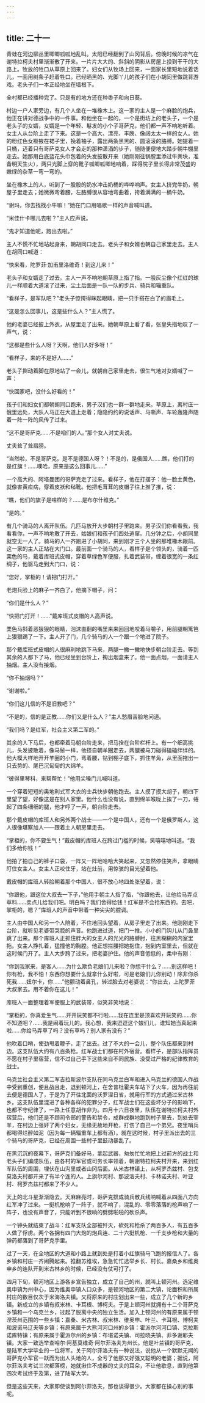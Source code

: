```yaml
---
---
---
```

title: 二十一
---




青蛙在河边柳丛里唧唧呱呱地乱叫。太阳已经翻到了山冈背后。傍晚时候的凉气在谢特拉柯夫村里渐渐散了开来。一片片大大的、斜斜的阴影从房屋上投到干干的大路上。牧放的牲口从草原上回来了。妇女们从牧场上回来，一面家长里短地说着话儿，一面用树条子赶着牲口。已经晒黑的、光脚丫儿的孩子们在小胡同里做跳背游戏。老头子们一本正经地坐在墙根下。

全村都已经播种完了。只是有的地方还在种黍子和向日葵。

村边一户人家旁边，有几个人坐在一堆橡木上。这一家的主人是一个麻脸的炮兵，他正在讲对德战争中的一件事。和他坐在一起的，一个是街坊上的老头子，一个是老头子的女婿，女婿是一个年轻、鬈发的小个子哥萨克，他们都一声不响地听着。女主人从台阶上走了下来。这是一个高大、漂亮、丰腴、像阔太太一样的女人。她的粉红色女褂掖在裙子里，挽着袖子，露出两条黑黑的、圆滚滚的胳膊。她提着一只桶，迈着只有哥萨克女人才会走的那种潇洒的步子，随随便便地大踏步朝牛棚里走去。她那用白底蓝花头巾包着的头发披散开来（她刚刚往锅膛里添过牛粪块，准备明天生火），两只光脚上穿的靴子呱唧呱唧地响着，踩得院子里长得非常茂盛的嫩绿的杂草一弯一弯的。

坐在橡木上的人，听到了一股股的奶水冲击奶桶的哗哗响声。女主人挤完牛奶，朝屋子里走去；她微微弯着腰，左胳膊很从容地弯曲着，挎着满满的一桶牛奶。

“谢玛，你去找找小牛嘛！”她在门口用唱歌一样的声音喊叫道。

“米佳什卡哪儿去啦？”主人应声说。

“鬼才知道他呢，跑出去啦。”

主人不慌不忙地站起身来，朝胡同口走去。老头子和女婿也朝自己家里走去。主人在胡同口喊道：

“快来看，陀罗菲·加甫里洛维奇！到这儿来！”

老头子和女婿走了过去。主人一声不响地朝草原上指了指。一股灰尘像个红红的球儿一样顺着大道滚了过来，尘土后面是一队一队的步兵、骑兵和辎重队。

“看样子，是军队吧？”老头子惊愕得眯起眼睛，把一只手搭在白了的眉毛上。

“这是怎么回事儿，这是些什么人？”主人慌了。

他的老婆已经披上外衣，从屋里走了出来。她朝草原上看了看，张皇失措地叹了一声气，说：

“这都是些什么人呀？天啊，他们人好多呀！”

“看样子，来的不是好人……”

老头子捯动着脚在原地站了一会儿，就朝自己家里走去，很生气地对女婿喊了一声：

“快回家吧，没什么好看的！”

孩子们和妇女们都朝胡同口跑来，男子汉们也一群一群地走来。草原上，离村庄一俄里远处，大队人马正在大道上走着；隐隐约约的说话声、马嘶声、车轮轰隆声随着一阵一阵的风传了过来。

“这不是哥萨克……不是咱们的人。”那个女人对丈夫说。

丈夫耸了耸肩膀。

“当然啦，不是哥萨克。是不是德国人呀？！不是的，是俄国人……瞧，他们打的是红旗！……噢哈，原来是这么回事儿……”

一个高大的、阿塔曼团的哥萨克走了过来。看样子，他在打摆子：他一脸土黄色，就像害黄疸病，穿着皮袄和毡靴。他把毛茸茸的皮帽子往上推了推，说：

“瞧，他们的旗子是啥样的？……是布尔什维克。”

“是的。”

有几个骑马的人离开队伍。几匹马放开大步朝村子里跑来。男子汉们你看看我，我看看你，一声不响地散了开去，姑娘们和孩子们四处逃窜。几分钟之后，小胡同里就空无一人了。骑马的人一齐跑进了小胡同，来到刚才三个人坐的那堆橡木跟前。这一家的主人正站在大门口。最前面一个骑马的人，看样子是个领头的，骑着一匹栗色的马，戴着库班式皮帽，穿着草绿色军便服，扎着武装带，缠着很宽的一条红绸子，他驱马走到大门口，说：

“您好，掌柜的！请把门打开。”

老炮兵脸上的麻子一齐白了，他摘下帽子，问：

“你们是什么人？”

“快把门打开！……”戴库班式皮帽的人高声说。

栗色马斜着恶狠狠的眼睛，泡沫直翻的嘴里来来回回地咬着马嚼子，用前腿朝篱笆上狠狠踢了一下。主人开了门，几个骑马的人一个跟一个地进了院子。

那个戴库班式皮帽的人很麻利地跳下马来，两腿一撇一撇地快步朝台阶走去。等到其余的人都下了马，他已经坐到台阶上，掏出烟盒来了。他一面点烟，一面请主人抽烟。主人没有接烟。

“你不抽烟吗？”

“谢谢啦。”

“你们这儿信的不是旧教吧？”

“不是的，信的是正教……你们又是什么人？”主人愁眉苦脸地问道。

“我们吗？是红军，社会主义第二军的。”

其余的人下马后，也都牵着马朝台阶走来，把马拴在台阶栏杆上。有一个细高挑儿，头发披散着，像马鬃一样，他径自朝羊圈走去，两腿被马刀碰得磕磕绊绊的。他大模大样地开开羊圈的小门，弯着腰，钻到棚子底下，抓住羊角，从里面拖出一只去势的、尾巴沉甸甸的大绵羊。

“彼得里琴科，来帮帮忙！”他用尖嗓门儿喊叫道。

一个穿着短短的奥地利式军大衣的士兵快步朝他跑去。主人摸了摸大胡子，朝四下里望了望，好像这是在别人家里。他什么也没有说，直到绵羊喉咙上挨了一刀，蜷起了四条细细的腿，他才哼了一声，朝台阶走去。

那个戴皮帽的库班人和另外两个战士——一个是中国人，还有一个是俄罗斯人，这人很像堪察加人——跟着主人朝房里走去。

“掌柜的，你不要生气！”戴皮帽的库班人在跨过门槛的时候，笑嘻嘻地叫道。“我们多给你钱！”

他拍了拍自己的裤子口袋，一阵又一阵地哈哈大笑起来，又忽然停住笑声，拿眼睛盯住女主人。女主人正咬住牙，站在灶前，用惊骇的目光望着他。

戴皮帽的库班人转脸朝着那个中国人，很不放心地四处张望着，说：

“你跟他，跟这位大叔去一下子，”他用手朝主人指了指，“你跟他去，让他给马弄点草料……卖点儿给我们吧。明白吗？我们舍得给钱！红军是不会抢东西的。去吧，掌柜的，嗯？”库班人的声音中带着一种尖尖的腔调。

主人由中国人和另一个人陪着，不住地回头望着，从房子里走了出来。他刚刚走下台阶，就听见老婆带哭腔的声音。他跑进过道，把门一推。小小的门钩儿从门鼻里跳了出来。那个库班人正抓住胖大的女主人的光光的胳膊肘，往黑糊糊的内室里拖。女主人挣扎着，猛撞他的胸膛。他正想拦腰把她抱住，抱到内室里去，但就在这时候门开了。主人大步跨了过来，把老婆护住。他的声音低低的，柔中有刚：

“你到我家来，是客人……为什么欺负老娘们儿来啦？你想干什么？……别这样吧！你有枪，我不怕！东西你想要什么就拿什么好啦，可是老娘们儿你别动！除非你杀死我……妞尔卡，你……”他颤动着鼻孔，转过脸去对老婆说：“你出去，上陀罗菲大叔家去。用不着你在这儿！”

库班人一面整理着军便服上的武装带，似笑非笑地说：

“掌柜的，你真爱生气……开开玩笑都不行啦……我在连里是顶喜欢开玩笑的……你不知道吧？……我是闹着玩儿的。我心想，我来逗逗这个娘们儿，谁知她当真起来啦……你给马弄草了吗？没有草吗？别人家有没有？”

他吹着口哨，使劲甩着鞭子，走了出去。过了不大的一会儿，整个队伍都来到村边。这支队伍大约有八百条枪。红军战士们都在村外宿营。看样子，是部队指挥员不愿在村子里宿营，信不过自己手下这些来自不同民族、没受过严格的纪律教育的战士。

乌克兰社会主义第二军吉拉斯波尔支队在同乌克兰白军和进入乌克兰的德国人作战中受到重创，便且战且走，退到顿河上，在舍普杜霍夫车站下了火车，因为再往前去便是德国人了，于是为了开往北面的沃罗涅日省，就用行军的方式通过米古林乡。这支队伍里混进了各种各样的犯罪分子，红军战士们在这些坏分子的影响下，也都不守纪律了，一路上任意胡作非为。四月十六日夜里，队伍在谢特拉柯夫村外宿营后，他们还是不顾司令部的警告和禁令，成群成群地跑到村子里去，到处去宰羊，在村边上强奸了两个妇女，无缘无故地开枪，打伤了自己一个弟兄。夜里哨兵都喝得烂醉如泥（因为每一辆辎重车上都有酒）。就在这时候，村子里派出去的三个骑马的哥萨克，已经在周围一些村子里鼓动暴乱了。

在黑沉沉的夜幕下，哥萨克们备好马，拿起武器，匆匆忙忙地把上过前方的战士和老头子们编成队伍，由各村的军官或司务长率领着，朝谢特拉柯夫村开来，来到红军队伍的周围，埋伏在山沟里或者山冈后面。从米古林镇上，从柯罗杰兹村、包戈莫洛夫村都开来了有半个连的人。上旗尔河村、那波洛夫村、卡林诺夫村、叶亚村、柯罗杰兹村都来了不少人。

天上的北斗星渐渐隐去。天麻麻亮时，哥萨克排成骑兵散兵线呐喊着从四面八方向红军冲了过来。一挺机枪响了一阵子，就不响了，混乱的、零零落落的枪声响了一阵子，也没有声音了，只能听到不很响的劈劈啪啪的砍杀声。

一个钟头就结束了战斗：红军支队全部被歼灭，砍死和枪杀了两百多人，有五百多人做了俘虏。两个各拥有四门大炮的炮兵连、二十六挺机枪、一千支步枪和大量的弹药都落到了哥萨克手里。

过了一天，在全地区的大道和小路上就到处是打着小红旗骑马飞跑的报信人了。各乡镇和村庄一齐闹腾起来。推翻苏维埃，急急忙忙选举乡长、村长。嘉桑乡和维奥申乡的连队开到米古林乡的时候，已经没有仗可打了。

四月下旬，顿河地区上游各乡宣告独立，成立了自己的州，就叫上顿河州。选定维奥申镇为州中心，因为维奥申镇人口众多，是顿河地区的第二大镇，论面积和所属村庄的数目仅次于米海洛夫镇。又将原来的村庄划出来一些，成立了几个新的乡镇。新成立的乡镇有叔米林、卡耳根、博柯夫。于是上顿河州就拥有十二个哥萨克乡镇和一个乌克兰乡，过起了脱离中央的独立生活。加入上顿河州的有原来属于顿涅茨州范围的一些乡镇：嘉桑、米古林、叔米林、维奥申、叶兰、卡耳根、博柯夫和波诺马辽夫等乡镇；有原来属于大熊河河口州的乡镇：霍派尔河河口镇、克拉斯诺库特镇；有原来属于霍派尔州的乡镇：布堪诺夫镇、司拉晓夫镇、菲多谢耶夫镇。大家一致选举查哈尔·阿基莫维奇·阿尔菲洛夫为州长。他是叶兰镇的哥萨克，是陆军大学毕业的一位将军。关于阿尔菲洛夫有一种说法，说他从一个默默无闻的哥萨克小军官一跃而为出人头地的人，全亏了他那又好强又聪明的老婆；据说，阿尔菲洛夫考试三次都落榜，她就揪住不成器的丈夫的耳朵，不让他歇息，直到他第四次考试终于及第，进了陆军大学。

但是这些天来，大家即使谈到阿尔菲洛夫，那也谈得很少。大家都在操心别的事呢。